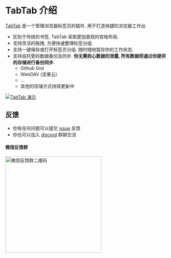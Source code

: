 # TabTab 介绍

[TabTab](https://tabtab.xyz) 是一个管理浏览器标签页的插件, 用于打造快捷的浏览器工作台.

- 区别于传统的书签, TabTab 采取更加直观的宫格布局.
- 支持灵活的拖拽, 方便快速整理标签分组.
- 支持一键保存或打开标签页分组. 随时随地暂存你的工作状态.
- 支持自托管的数据备份及同步. **你无需担心数据的泄露, 所有数据将通过你提供的存储进行备份同步.**
  - Github Gist
  - WebDAV (坚果云)
  - ...
  - 其他的存储方式持续更新中

[![TabTab 演示](https://res.cloudinary.com/marcomontalbano/image/upload/v1744448297/video_to_markdown/images/youtube--OQQEKbI9moc-c05b58ac6eb4c4700831b2b3070cd403.jpg)](https://www.youtube.com/watch?v=OQQEKbI9moc "TabTab 演示")

## 反馈

- 你有任何问题可以提交 [issue](https://github.com/jackie-feng/tabtab-docs/issues/new?title=Feedback%20) 反馈
- 你也可以加入 [discord](https://discord.com/invite/NukB4YWdTt) 群聊交流

#### 微信反馈群

<img src="https://imgur.com/JftwDE0.png" width="300" alt="微信反馈群二维码" />

